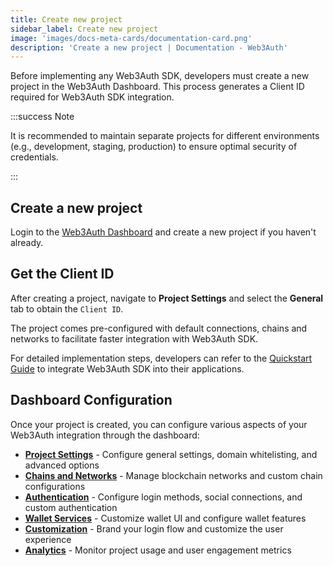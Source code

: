 ```yaml
---
title: Create new project
sidebar_label: Create new project
image: 'images/docs-meta-cards/documentation-card.png'
description: 'Create a new project | Documentation - Web3Auth'
---
```


Before implementing any Web3Auth SDK, developers must create a new project in the Web3Auth Dashboard. This process generates a Client ID required for Web3Auth SDK integration.

:::success Note

It is recommended to maintain separate projects for different environments (e.g., development, staging, production) to ensure optimal security of credentials.

:::

## Create a new project

Login to the [Web3Auth Dashboard](https://dashboard.web3auth.io) and create a new project if you haven't already.

## Get the Client ID

After creating a project, navigate to **Project Settings** and select the **General** tab to obtain the `Client ID`.

The project comes pre-configured with default connections, chains and networks to facilitate faster integration with Web3Auth SDK.

For detailed implementation steps, developers can refer to the [Quickstart Guide](/quick-start) to integrate Web3Auth SDK into their applications.

## Dashboard Configuration

Once your project is created, you can configure various aspects of your Web3Auth integration through the dashboard:

- **[Project Settings](./project-settings)** - Configure general settings, domain whitelisting, and advanced options
- **[Chains and Networks](./chains-and-networks)** - Manage blockchain networks and custom chain configurations
- **[Authentication](./authentication)** - Configure login methods, social connections, and custom authentication
- **[Wallet Services](./wallet-services)** - Customize wallet UI and configure wallet features
- **[Customization](./customization)** - Brand your login flow and customize the user experience
- **[Analytics](./analytics)** - Monitor project usage and user engagement metrics
